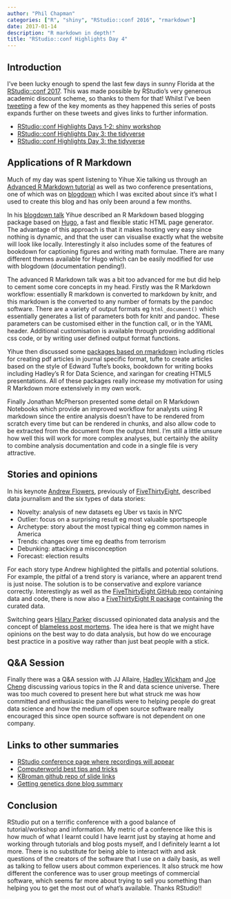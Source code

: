 ```yaml
---
author: "Phil Chapman"
categories: ["R", "shiny", "RStudio::conf 2016", "rmarkdown"]
date: 2017-01-14
description: "R markdown in depth!"
title: "RStudio::conf Highlights Day 4"
---
```


## Introduction
I've been lucky enough to spend the last few days in sunny Florida at the [RStudio::conf 2017](https://www.rstudio.com/conference/).  This was made possible by RStudio's very generous academic discount scheme, so thanks to them for that! Whilst I've been [tweeting](https://twitter.com/search?f=tweets&vertical=default&q=chapmandu2%20%23rstudioconf&src=typd) a few of the key moments as they happened this series of posts expands further on these tweets and gives links to further information.

- [RStudio::conf Highlights Days 1-2: shiny workshop](/post/2017-01-12-rstudio-conference-highlights-1/)
- [RStudio::conf Highlights Day 3: the tidyverse](/post/2017-01-13-rstudio-conference-highlights-2/)
- [RStudio::conf Highlights Day 3: the tidyverse](/post/2017-01-14-rstudio-conference-highlights-3/)

## Applications of R Markdown
Much of my day was spent listening to Yihue Xie talking us through an [Advanced R Markdown tutorial](https://slides.yihui.name/2017-rstudio-conf-rmarkdown-Yihui-Xie.html#1) as well as two conference presentations, one of which was on [blogdown](http://github.com/rstudio/blogdown/) which I was excited about since it's what I used to create this blog and has only been around a few months.  

In his [blogdown talk](https://slides.yihui.name/2017-rstudio-conf-blogdown-Yihui-Xie.html#1) Yihue described an R Markdown based blogging package based on [Hugo](https://gohugo.io/), a  fast and flexible static HTML page generator.  The advantage of this approach is that it makes hosting very easy since nothing is dynamic, and that the user can visualise exactly what the website will look like locally.  Interestingly it also includes some of the features of bookdown for captioning figures and writing math formulae.  There are many different themes available for Hugo which can be easily modified for use with blogdown (documentation pending!).  

The advanced R Markdown talk was a bit too advanced for me but did help to cement some core concepts in my head.  Firstly was the R Markdown workflow: essentially R markdown is converted to markdown by knitr, and this markdown is the converted to any number of formats by the pandoc software.  There are a variety of output formats eg `html_document()` which essentially generates a list of parameters both for knitr and pandoc.  These parameters can be customised either in the function call, or in the YAML header.  Additional customisation is available through providing additional css code, or by writing user defined output format functions.

Yihue then discussed some [packages based on rmarkdown](https://slides.yihui.name/2017-rstudio-conf-ext-rmd-Yihui-Xie.html#1) including rticles for creating pdf articles in journal specific format, tufte to create articles based on the style of Edward Tufte's books, bookdown for writing books including Hadley's R for Data Science, and xaringan for creating HTML5 presentations.  All of these packages really increase my motivation for using R Markdown more extensively in my own work.

Finally Jonathan McPherson presented some detail on R Markdown Notebooks which provide an improved workflow for analysts using R markdown since the entire analysis doesn't have to be rendered from scratch every time but can be rendered in chunks, and also allow code to be extracted from the document from the output html.  I'm still a little unsure how well this will work for more complex analyses, but certainly the ability to combine analysis documentation and code in a single file is very attractive.

## Stories and opinions
In his keynote [Andrew Flowers](https://twitter.com/andrewflowers), previously of [FiveThirtyEight](https://fivethirtyeight.com/), described data journalism and the six types of data stories:

- Novelty: analysis of new datasets eg Uber vs taxis in NYC
- Outlier: focus on a surprising result eg most valuable sportspeople 
- Archetype: story about the most typical thing eg common names in America
- Trends: changes over time eg deaths from terrorism
- Debunking: attacking a misconception 
- Forecast: election results

For each story type Andrew highlighted the pitfalls and potential solutions.  For example, the pitfal of a trend story is variance, where an apparent trend is just noise.  The solution is to be conservative and explore variance correctly.   Interestingly as well as the [FiveThirtyEight GitHub repo](https://github.com/fivethirtyeight) containing data and code, there is now also a [FiveThirtyEight R package](https://cran.r-project.org/package=fivethirtyeight) containing the curated data. 

Switching gears [Hilary Parker](https://twitter.com/hspter) discussed opinionated data analysis and the concept of [blameless post mortems](https://codeascraft.com/2012/05/22/blameless-postmortems/).  The idea here is that we might have opinions on the best way to do data analysis, but how do we encourage best practice in a positive way rather than just beat people with a stick.

## Q&A Session
Finally there was a Q&A session with JJ Allaire, [Hadley Wickham](https://twitter.com/hadleywickham) and [Joe Cheng](https://twitter.com/hadleywickham) discussing various topics in the R and data science universe.  There was too much covered to present here but what struck me was how committed and enthusiasic the panellists were to helping people do great data science  and how the medium of open source software really encouraged this since open source software is not dependent on one company.     

## Links to other summaries

- [RStudio conference page where recordings will appear](https://www.rstudio.com/conference/)
- [Computerworld best tips and tricks](http://www.computerworld.com/article/3157004/data-analytics/best-tips-and-takeaways-from-rstudio-conference.html)
- [KBroman github repo of slide links](https://github.com/kbroman/RStudioConf2017Slides)
- [Getting genetics done blog summary](http://www.gettinggeneticsdone.com/2017/01/rstudio-conference-2017-recap.html)

## Conclusion
RStudio put on a terrific conference with a good balance of tutorial/workshop and information.  My metric of a conference like this is how much of what I learnt could I have learnt just by staying at home and working through tutorials and blog posts myself, and I definitely learnt a lot more.  There is no substitute for being able to interact with and ask questions of the creators of the software that I use on a daily basis, as well as talking to fellow users about common experiences.  It also struck me how different the conference was to user group meetings of commercial software, which seems far more about trying to sell you something than helping you to get the most out of what's available.  Thanks RStudio!!




